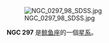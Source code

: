 {{NGCInfoBox|NGCID=NGC 297|發現者=阿爾伯特·馬爾夫|發現日期=1864年9月27日|其他編號=|曆元=J2000.0|赤經=54分58.9秒|赤緯=-7°21'1""|星座=鲸鱼座|星體=星系|星等=15.5|表面亮度=12.5|藍等=16.5}}
[[File:NGC_0297_98_SDSS.jpg|thumb]]

'''NGC 297''' 是[[鲸鱼座|鲸鱼座]]的一個[[星系|星系]]。

{{NGCReference|297}}
{{Catalogs|NGC=297}}

{{Galaxy-stub}}